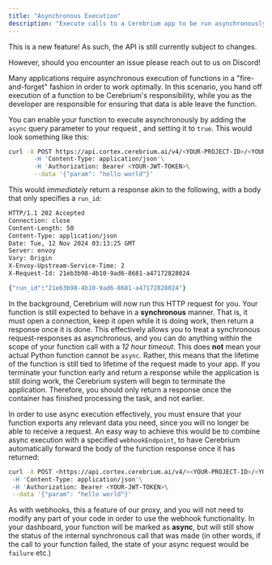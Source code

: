 ```yaml
---
title: "Asynchronous Execution"
description: "Execute calls to a Cerebrium app to be run asynchronously"
---
```


<Note>
This is a new feature! As such, the API is still currently subject to changes.

However, should you encounter an issue please reach out to us on Discord!

</Note>

Many applications require asynchronous execution of functions in a "fire-and-forget" fashion
in order to work optimally. In this scenario, you hand off execution of a function to be Cerebrium's
responsibility, while you as the developer are responsible for ensuring that data is able leave the function.

You can enable your function to execute asynchronously by adding the `async` query parameter to your request
, and setting it to `true`. This would look something like this:

```bash
curl -X POST https://api.cortex.cerebrium.ai/v4/<YOUR-PROJECT-ID>/<YOUR-APP>/run?async=true'\
       -H 'Content-Type: application/json'\
       -H 'Authorization: Bearer <YOUR-JWT-TOKEN>\
       --data '{"param": "hello world"}'
```

This would _immediately_ return a response akin to the following, with a body that only specifies a `run_id`:

```bash
HTTP/1.1 202 Accepted
Connection: close
Content-Length: 50
Content-Type: application/json
Date: Tue, 12 Nov 2024 03:13:25 GMT
Server: envoy
Vary: Origin
X-Envoy-Upstream-Service-Time: 2
X-Request-Id: 21eb3b98-4b10-9ad6-8681-a47172828024

{"run_id":"21eb3b98-4b10-9ad6-8681-a47172828024"}
```

In the background, Cerebrium will now run this HTTP request for you.
Your function is still expected to behave in a **synchronous** manner. That is, it must open a connection, keep
it open while it is doing work, then return a response once it is done. This effectively allows you
to treat a synchronous request-responses as asynchronous, and you can do anything within the scope
of your function call with a _12 hour timeout_. This does **not** mean your actual Python function cannot be `async`.
Rather, this means that the lifetime of the function is still tied to lifetime of the request made to your app.
If you terminate your function early and return a response while the application is still doing work, the Cerebrium
system will begin to terminate the application. Therefore, you should only return a response once the container
has finished processing the task, and not earlier.

In order to use async execution effectively, you must ensure that your function exports any relevant data you
need, since you will no longer be able to receive a request. An easy way to achieve this would be to combine
async execution with a specified `webhookEndpoint`, to have Cerebrium automatically forward the body of
the function response once it has returned:

```bash
curl -X POST <https://api.cortex.cerebrium.ai/v4/><YOUR-PROJECT-ID>/<YOUR-APP>/run?async=true&webhookEndpoint=https%3A%2F%2Fwebhook.site%2F'\
 -H 'Content-Type: application/json'\
 -H 'Authorization: Bearer <YOUR-JWT-TOKEN>\
 --data '{"param": "hello world"}'
```

As with webhooks, this a feature of our proxy, and you will not need to modify any part of your code in order to use the webhook
functionality. In your dashboard, your function will be marked as **async**, but will still show the status of the internal synchronous call
that was made (in other words, if the call to your function failed, the state of your async request would be `failure` etc.)
